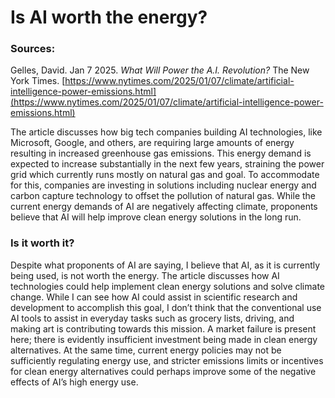 # Is AI worth the energy?

### Sources:

Gelles, David. Jan 7 2025. _What Will Power the A.I. Revolution?_ The New York Times. [https://www.nytimes.com/2025/01/07/climate/artificial-intelligence-power-emissions.html](https://www.nytimes.com/2025/01/07/climate/artificial-intelligence-power-emissions.html)

The article discusses how big tech companies building AI technologies, like Microsoft, Google, and others, are requiring large amounts of energy resulting in increased greenhouse gas emissions. This energy demand is expected to increase substantially in the next few years, straining the power grid which currently runs mostly on natural gas and goal. To accommodate for this, companies are investing in solutions including nuclear energy and carbon capture technology to offset the pollution of natural gas. While the current energy demands of AI are negatively affecting climate, proponents believe that AI will help improve clean energy solutions in the long run.

### Is it worth it?

Despite what proponents of AI are saying, I believe that AI, as it is currently being used, is not worth the energy. The article discusses how AI technologies could help implement clean energy solutions and solve climate change. While I can see how AI could assist in scientific research and development to accomplish this goal, I don’t think that the conventional use AI tools to assist in everyday tasks such as grocery lists, driving, and making art is contributing towards this mission. A market failure is present here; there is evidently insufficient investment being made in clean energy alternatives. At the same time, current energy policies may not be sufficiently regulating energy use, and stricter emissions limits or incentives for clean energy alternatives could perhaps improve some of the negative effects of AI’s high energy use.

